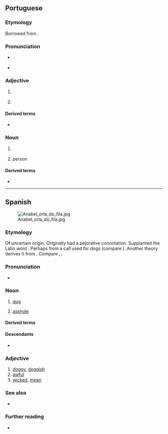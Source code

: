 {{also|Perro|pero|però}}
==Portuguese==

===Etymology===
Borrowed from {{bor|pt|es|perro||dog}}.

===Pronunciation===
* {{a|Portugal|Brazil}} {{IPA|pt|/ˈpe.ʁu/}}
* {{hyphenation|pt|per|ro}}

===Adjective===
{{pt-adj|perr|o}}

# {{l|en|stiff}} {{gloss|of an object, rigid, hard to bend, inflexible}}
#: {{syn|pt|emperrado}}
#: {{ux|pt|A porta está '''perra''', não a consigo abrir.|The door is '''stuck''', I can't open it.}}
# {{l|en|stubborn}}
#: {{syn|pt|teimoso}}

====Derived terms====
* {{l|pt|emperrar}}

===Noun===
{{pt-noun|m|s}}

# {{lb|pt|rare}} {{l|en|dog}}
#: {{syn|pt|cão|cachorro}}
# {{lb|pt|figurative}} {{l|en|mischievous}} person

====Derived terms====
* {{l|pt|aperrear||to provoke a dog}}

----

==Spanish==
{{wikipedia|lang=es}}
[[File:Anabel orla do fila.jpg|thumb]]

===Etymology===
Of uncertain origin. Originally had a pejorative connotation. Supplanted the Latin word {{m|es|can}}. Perhaps from a call used for dogs (compare {{ncog|gl|apurrar||set the dogs on}}). Another theory derives it from {{der|es|xib|-}}. Compare {{cog|ast|perru}}, {{m+|arw|péero}}.

===Pronunciation===
{{es-IPA}}
* {{audio|es|LL-Q1321 (spa)-Millars-perro.wav|Audio:}}

===Noun===
{{es-noun|m|f=perra}}

# [[dog]] {{gloss|animal}}
#: {{syn|es|can|q1=formal|chucho|q2=colloquial}}
#: {{hypo|es|cachorro|quiltro}}
# {{lb|es|pejorative}} [[asshole]] {{gloss|despicable person}}

====Derived terms====
{{der3|es
|a cara de perro
|a otro perro con ese hueso
|aperrar
|aperrear
|atar los perros con longaniza
|día de perros
|echarle los perros
|echar los perros
|emperrarse
|hacer perro muerto
|humor de perros
|llevarse como el perro y el gato
|más raro que un perro verde
|muerto el perro, se acabó la rabia
|noche de perros
|perra
|perrada
|perrear
|perrera
|perrero
|perrillo
|perrito
|perro antiexplosivos
|perro caliente
|perro de agua
|perro de caza
|perro de mil leches
|perro de presa
|perro faldero
|perro guardián
|perro guía
|perro ladrador, poco mordedor
|perro pastor
|perro que no camina, no encuentra hueso
|perro viejo
|perruno
|por un perro que maté, mataperros me llamaron
|si es un perro, muerde
|tiempo de perros
|vejiga de perro
|vida de perros
}}

====Descendants====
* {{desc|pt|perro|bor=1}}

===Adjective===
{{es-adj}}

# [[doggy]], [[doggish]]
# [[awful]]
# [[wicked]], [[mean]]

===See also===
* {{l|es|pichicho}}

===Further reading===
* {{R:DRAE}}

{{c|es|Dogs|Mammals|Astrology}}